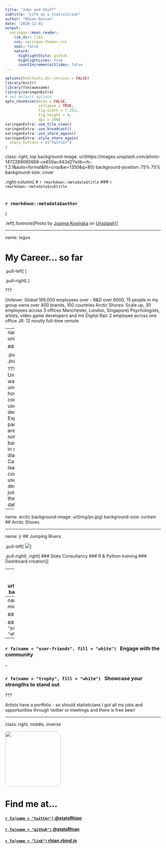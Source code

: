 ```yaml
---
title: "Jobs and Stuff"
subtitle: "Life as a statistician"  
author: "Rhian Davies"
date: '2020-12-01'
output:
  xaringan::moon_reader:
    lib_dir: libs
    css: xaringan-themer.css
    seal: false
    nature:
      highlightStyle: github
      highlightLines: true
      countIncrementalSlides: false
---
```


```r
options(htmltools.dir.version = FALSE)
library(knitr)
library(fontawesome)
library(xaringanExtra)
# set default options
opts_chunk$set(echo = FALSE,
               collapse = TRUE,
               fig.width = 7.252,
               fig.height = 4,
               dpi = 300)
xaringanExtra::use_tile_view()
xaringanExtra::use_broadcast()
xaringanExtra::use_share_again()
xaringanExtra::style_share_again(
  share_buttons = c("twitter")
)
```

class: right, top
background-image: url(https://images.unsplash.com/photo-1472289065668-ce650ac443d2?ixlib=rb-1.2.1&auto=format&fit=crop&w=1350&q=80)
background-position: 75% 75%
background-size: cover

.right-column[
# `r rmarkdown::metadata$title`
### `r rmarkdown::metadata$subtitle` </br></br>

### `r rmarkdown::metadata$author`
]

.left[.footnote[<span>Photo by <a href="https://unsplash.com/@joannakosinska?utm_source=unsplash&amp;utm_medium=referral&amp;utm_content=creditCopyText">Joanna Kosinska</a> on <a href="https://unsplash.com/backgrounds/colors?utm_source=unsplash&amp;utm_medium=referral&amp;utm_content=creditCopyText">Unsplash</a></span>]]

---

name: logos

# My Career... so far

.pull-left[
<center>
<img src="img/lu.jpg" class = "center" height = "80">
</br></br>
<img src="img/unilever.png" class = "center" height = "80">
</br></br>
<img src="img/drl.png" class = "center" height = "120">
</center>]

.pull-right[
<center>
<img src="img/stori.png" class = "center" height = "80">
</br></br>
<img src="img/as.png" class = "center" height = "80">
</br></br>
<img src="img/jr.png" class = "center" height = "120">
</center>]

???

Unilever:  Global 169,000 employees over - R&D over 6000, 15 people in my group owns over 400 brands, 100 countries
Arctic Shores: Scale up, 30 employees across 3 offices Manchester, London, Singapore) Psychologists, artists, video game developers and me 
Digital Rail: 2 employee across one office
JR: 12 mostly full-time remote

---
name: unilever

## Unilever

.pull-left[
<center><img src ="img/rexona.png" alt="Roll on deodorant" style="width: 180px;"/></center>
]
.pull-right[<center><img src="img/datalogger.jpg" alt="Data Loggers" style="width: 300px;"/></center>]

???
* Unilever want to understand how consumers use deodorant.
* Experimental participants are notoriously bad at filling in study diaries.
* Can we learn how consumers use deodorant just using the logger data?

---

name: arctic
background-image: url(img/pv.jpg)
background-size: contain
## Arctic Shores


---

name: jr
## Jumping Rivers

.pull-left[
<img src="img/computer-small.jpg" class = "center">
]

.pull-right[
.right[
### Stats Consultancy
### R & Python training
### Dashboard creation
]
]

---
name: jr-time
background-image: url(img/jr_breakdown.png)
background-size: contain

# A day in the life

---
name:top-tips
class: middle inverse

## Top tips


### `r fa(name = "palette", fill = "white")` &nbsp; Build a portfolio

--

### `r fa(name = "user-friends", fill = "white")` &nbsp; Engage with the community

--

### `r fa(name = "trophy", fill = "white")` &nbsp;  Showcase your strengths to stand out

???

Artists have a portfolio - so should statisticians
I got all my jobs and opportunities through twitter or meetings and there is free beer!

---

class: right, middle, inverse

<img style="border-radius: 5%;" src="img/r-book.jpg" width="180px"/>

# Find me at...

#### [`r fa(name = "twitter")` @statsRhian](http://twitter.com/apreshill)  
#### [`r fa(name = "github")` @statsRhian](http://github.com/apreshill)  
#### [`r fa(name = "link")` rhian.rbind.io](https://alison.rbind.io)  
